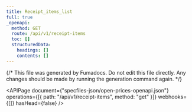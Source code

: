 ```yaml
---
title: Receipt_items_list
full: true
_openapi:
  method: GET
  route: /api/v1/receipt-items
  toc: []
  structuredData:
    headings: []
    contents: []
---
```


{/* This file was generated by Fumadocs. Do not edit this file directly. Any changes should be made by running the generation command again. */}

<APIPage
  document={"specfiles-json/open-prices-openapi.json"}
  operations={[{ path: "/api/v1/receipt-items", method: "get" }]}
  webhooks={[]}
  hasHead={false}
/>
